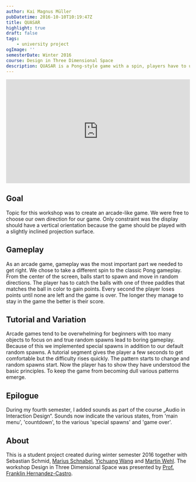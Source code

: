 ```yaml
---
author: Kai Magnus Müller
pubDatetime: 2016-10-10T10:19:47Z
title: QUASAR
highlight: true
draft: false
tags:
    - university project
ogImage: ''
semesterDate: Winter 2016
course: Design in Three Dimensional Space
description: QUASAR is a Pong-style game with a spin, players have to use three paddles to catch as many balls as possible until the time runs out. It was created during a four week workshop with Prof. Franklin Hernandez-Castro.
---
```



<div style="padding:56.25% 0 0 0;position:relative;">
	<iframe
		src="https://player.vimeo.com/video/795727830?h=b0f050fb77&amp;badge=0&amp;autopause=0&amp;player_id=0&amp;app_id=58479"
		frameborder="0"
		allow="autoplay; fullscreen; picture-in-picture"
		allowfullscreen
		style="position:absolute;top:0;left:0;width:100%;height:100%;"
		title="QUASAR"></iframe>
</div>
<script src="https://player.vimeo.com/api/player.js"></script>

## Goal

Topic for this workshop was to create an arcade-like game. We were free to choose our own direction for our game. Only constraint was the display should have a vertical orientation because the game should be played with a slightly inclined projection surface.

## Gameplay

As an arcade game, gameplay was the most important part we needed to get right. We chose to take a different spin to the classic Pong gameplay. From the center of the screen, balls start to spawn and move in random directions. The player has to catch the balls with one of three paddles that matches the ball in color to gain points. Every second the player loses points until none are left and the game is over. The longer they manage to stay in the game the better is their score.

## Tutorial and Variation

Arcade games tend to be overwhelming for beginners with too many objects to focus on and true random spawns lead to boring gameplay. Because of this we implemented special spawns in addition to our default random spawns. A tutorial segment gives the player a few seconds to get comfortable but the difficulty rises quickly. The pattern starts to change and random spawns start. Now the player has to show they have understood the basic principles. To keep the game from becoming dull various patterns emerge.

## Epilogue

During my fourth semester, I added sounds as part of the course „Audio in Interaction Design“. Sounds now indicate the various states, from 'main menu', 'countdown', to the various 'special spawns' and 'game over'.

## About

This is a student project created during winter semester 2016 together with Sebastian Schmid, [Marius Schnabel](http://www.marius-schnabel.de), [Yichuang Wang](https://www.yihuangwang.com) and [Martin Wehl](http://www.martinwehl.de). The workshop Design in Three Dimensional Space was presented by [Prof. Franklin Hernandez-Castro](http://www.skizata.com).
